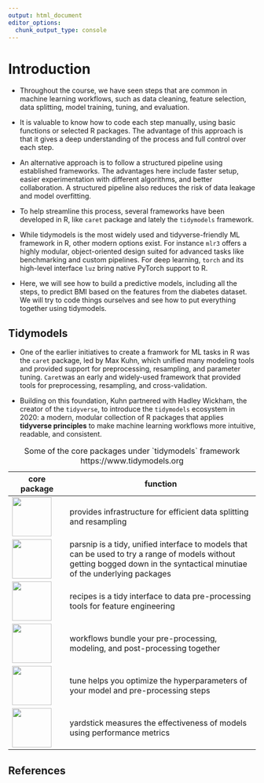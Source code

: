 ```yaml
---
output: html_document
editor_options: 
  chunk_output_type: console
---
```


# Introduction

- Throughout the course, we have seen steps that are common in machine learning workflows, such as data cleaning, feature selection, data splitting, model training, tuning, and evaluation.

- It is valuable to know how to code each step manually, using basic functions or selected R packages. The advantage of this approach is that it gives a deep understanding of the process and full control over each step.

- An alternative approach is to follow a structured pipeline using established frameworks. The advantages here include faster setup, easier experimentation with different algorithms, and better collaboration. A structured pipeline also reduces the risk of data leakage and model overfitting.

- To help streamline this process, several frameworks have been developed in R, like `caret` package and lately the `tidymodels` framework.

- While tidymodels is the most widely used and tidyverse-friendly ML framework in R, other modern options exist. For instance `mlr3` offers a highly modular, object-oriented design suited for advanced tasks like benchmarking and custom pipelines. For deep learning, `torch` and its high-level interface `luz` bring native PyTorch support to R. 

- Here, we will see how to build a predictive models, including all the steps, to predict BMI based on the features from the diabetes dataset. We will try to code things ourselves and see how to put everything together using tidymodels. 


## Tidymodels

- One of the earlier initiatives to create a framwork for ML tasks in R was the `caret` package, led by Max Kuhn, which unified many modeling tools and provided support for preprocessing, resampling, and parameter tuning. `Caret`was an early and widely-used framework that provided tools for preprocessing, resampling, and cross-validation.

- Building on this foundation, Kuhn partnered with Hadley Wickham, the creator of the `tidyverse`, to introduce the `tidymodels` ecosystem in 2020: a modern, modular collection of R packages that applies **tidyverse principles** to make machine learning workflows more intuitive, readable, and consistent.


| core package                                 | function                                                                                                                                                                    |
|-----------------|-------------------------------------------------------|
| ![](images/image-1434058929.png){width="80"} | provides infrastructure for efficient data splitting and resampling                                                                                                         |
| ![](images/image-849580063.png){width="80"}  | parsnip is a tidy, unified interface to models that can be used to try a range of models without getting bogged down in the syntactical minutiae of the underlying packages |
| ![](images/image-1485488765.png){width="80"} | recipes is a tidy interface to data pre-processing tools for feature engineering                                                                                            |
| ![](images/image-328218611.png){width="80"}  | workflows bundle your pre-processing, modeling, and post-processing together                                                                                                |
| ![](images/image-1827784270.png){width="80"} | tune helps you optimize the hyperparameters of your model and pre-processing steps                                                                                          |
| ![](images/image-229955045.png){width="80"}  | yardstick measures the effectiveness of models using performance metrics                                                                                                    |

: Some of the core packages under \`tidymodels\` framework https://www.tidymodels.org


## References {-}
::: {#refs}
:::

<!-- filtering non-informative features (variance threshold, univariate etc.) -->

<!-- filtering redundant features (e.g. by assessing correlation structure) -->

<!-- feature selection using outcome incl. cross validation (with Lasso / Elastic Nets). -->
